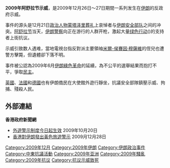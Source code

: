 {{多個問題|
{{expand|time=2009-12-31T04:27:36+00:00}}
{{unreferenced|time=2009-12-31T04:27:36+00:00}}
}}
{{Infobox Military Conflict
|conflict=2009年伊朗反政府示威
|partof=[[伊朗绿色革命|伊朗绿色革命]]
|image = <!-- 檔案不存在 [[File:Ashura_protest_in_Iran.jpg|300px]] -->
|caption=12月27日[[德黑兰|德黑兰]]的示威者
|date=2009年12月
|place={{flagicon|Iran}}[[伊朗|伊朗]](德黑兰、[[马什哈德|马什哈德]]、[[伊斯法罕|伊斯法罕]]、[[大不里士|大不里士]]、[[乌尔米耶|乌尔米耶]])
|casus=
|result=示威继续
|combatant1={{flagicon|Iran}} [[伊斯兰革命卫队|伊斯兰革命卫队]] 
|combatant2=[[绿色运动|绿色运动]]、示威者
|commander1=
|commander2=
|strength1= 90,000[[巴斯基|巴斯基]]
|strength2=数以十万
|casualties1=不详
|casualties2=15至37人}}

'''2009年阿舒拉节示威'''，是2009年12月26日～27日期間一系列发生在[[伊朗|伊朗]]的反政府示威。

事件的源头是12月21日[[政治人物|政治人物]][[侯赛因-阿里·蒙塔泽里|蒙塔泽里]][[葬礼|葬礼]]上哀悼者与[[伊朗|伊朗]][[安全部队|安全部队]]之间的冲突。[[阿舒拉节|阿舒拉节]]当天，[[伊朗|伊朗]][[警察|警察]]向正在游行的人群开枪，激起大量[[绿色行动|绿色行动]]({{link-en|Iranian Green Movement|Iranian Green Movement}})的支持者上街抗议。

示威引致数人遇难，當地電視台指反對派主要領袖[[米爾-侯賽因·穆薩維|米爾-侯賽因·穆薩維]]的侄兒也遭警方擊斃，但遺體卻下落不明。

事件被公認為2009年6月[[伊朗綠色革命|伊朗綠色革命]]的延續，為不公平的選舉結果而抱打不平，爭取[[民主|民主]]。

[[英國|英國]]、[[法國|法國]]和[[德國|德國]]也有伊朗僑民在大使館外遊行靜坐，抗議安全部隊鎮壓示威、拘捕、殘殺人民。

==外部連結==
'''香港政府新聞網'''
*[http://www.info.gov.hk/gia/general/200910/20/P200910200108.htm 外遊警示制度今日起生效]{{Wayback|url=http://www.info.gov.hk/gia/general/200910/20/P200910200108.htm |date=20191026084115 }} 2009年10月20日
*[http://www.info.gov.hk/gia/general/200912/28/P200912280232.htm 香港對伊朗發出黃色旅遊警示]{{Wayback|url=http://www.info.gov.hk/gia/general/200912/28/P200912280232.htm |date=20100227152537 }} 2009月12月28日

[[Category:2009年12月|Category:2009年12月]]
[[Category:2009年伊朗|Category:2009年伊朗]]
[[Category:伊朗政治事件|Category:伊朗政治事件]]
[[Category:中東抗議活動|Category:中東抗議活動]]
[[Category:2009年亚洲|Category:2009年亚洲]]
[[Category:2009年騷亂|Category:2009年騷亂]]
[[Category:2009年抗议|Category:2009年抗议]]
[[Category:抗议示威致死|Category:抗议示威致死]]